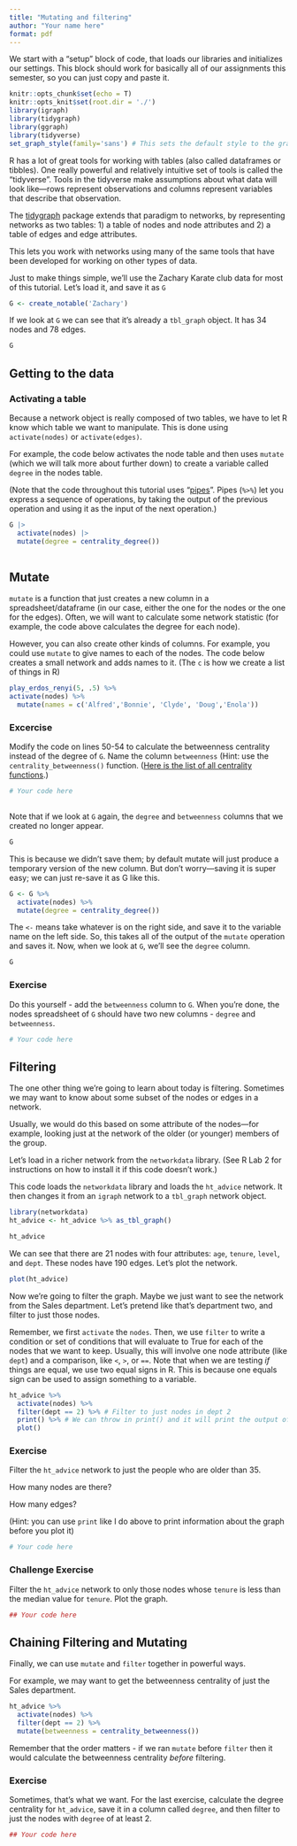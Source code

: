 ```yaml
---
title: "Mutating and filtering"
author: "Your name here"
format: pdf
---
```


We start with a "setup" block of code, that loads our libraries and initializes our settings. This block should work for basically all of our assignments this semester, so you can just copy and paste it.

```r
knitr::opts_chunk$set(echo = T)
knitr::opts_knit$set(root.dir = './')
library(igraph)
library(tidygraph)
library(ggraph)
library(tidyverse)
set_graph_style(family='sans') # This sets the default style to the graph style
```


R has a lot of great tools for working with tables (also called dataframes or tibbles). One really powerful and relatively intuitive set of tools is called the "tidyverse". Tools in the tidyverse make assumptions about what data will look like---rows represent observations and columns represent variables that describe that observation.

The [tidygraph](https://tidygraph.data-imaginist.com/index.html) package extends that paradigm to networks, by representing networks as two tables: 1) a table of nodes and node attributes and 2) a table of edges and edge attributes.

This lets you work with networks using many of the same tools that have been developed for working on other types of data.

Just to make things simple, we'll use the Zachary Karate club data for most of this tutorial. Let's load it, and save it as `G`

```r
G <- create_notable('Zachary')
```

If we look at `G` we can see that it's already a `tbl_graph` object. It has 34 nodes and 78 edges.

```r
G
```

## Getting to the data

### Activating a table

Because a network object is really composed of two tables, we have to let R know which table we want to manipulate. This is done using `activate(nodes)` or `activate(edges)`.

For example, the code below activates the node table and then uses `mutate` (which we will talk more about further down) to create a variable called `degree` in the nodes table.

(Note that the code throughout this tutorial uses "[pipes](https://r4ds.had.co.nz/pipes.html?q=pipe#pipes)". Pipes (`%>%`) let you express a sequence of operations, by taking the output of the previous operation and using it as the input of the next operation.)

```r
G |>
  activate(nodes) |>
  mutate(degree = centrality_degree())
  
```

## Mutate

`mutate` is a function that just creates a new column in a spreadsheet/dataframe (in our case, either the one for the nodes or the one for the edges). Often, we will want to calculate some network statistic (for example, the code above calculates the degree for each node).

However, you can also create other kinds of columns. For example, you could use `mutate` to give names to each of the nodes. The code below creates a small network and adds names to it. (The `c` is how we create a list of things in R)

```r
play_erdos_renyi(5, .5) %>%
activate(nodes) %>%
  mutate(names = c('Alfred','Bonnie', 'Clyde', 'Doug','Enola'))
```

### Excercise

Modify the code on lines 50-54 to calculate the betweenness centrality instead of the degree of `G`. Name the column `betweenness` (Hint: use the `centrality_betweenness()` function. ([Here is the list of all centrality functions](https://tidygraph.data-imaginist.com/reference/centrality.html).)

```r
# Your code here
  
```


Note that if we look at `G` again, the `degree` and `betweenness` columns that we created no longer appear.

```r
G
```

This is because we didn't save them; by default mutate will just produce a temporary version of the new column. But don't worry---saving it is super easy; we can just re-save it as G like this.

```r
G <- G %>%
  activate(nodes) %>%
  mutate(degree = centrality_degree())
```

The `<-` means take whatever is on the right side, and save it to the variable name on the left side. So, this takes all of the output of the `mutate` operation and saves it. Now, when we look at `G`, we'll see the `degree` column.

```r
G
```

### Exercise

Do this yourself - add the `betweenness` column to `G`. When you're done, the nodes spreadsheet of `G` should have two new columns - `degree` and `betweenness`.

```r
# Your code here
```


## Filtering

The one other thing we're going to learn about today is filtering. Sometimes we may want to know about some subset of the nodes or edges in a network.

Usually, we would do this based on some attribute of the nodes---for example, looking just at the network of the older (or younger) members of the group.

Let's load in a richer network from the `networkdata` library. (See R Lab 2 for instructions on how to install it if this code doesn't work.)

This code loads the `networkdata` library and loads the `ht_advice` network. It then changes it from an `igraph` network to a `tbl_graph` network object.

```r
library(networkdata)
ht_advice <- ht_advice %>% as_tbl_graph()

ht_advice
```

We can see that there are 21 nodes with four attributes: `age`, `tenure`, `level`, and `dept`. These nodes have 190 edges. Let's plot the network.

```r
plot(ht_advice)
```


Now we're going to filter the graph. Maybe we just want to see the network from the Sales department. Let's pretend like that's department two, and filter to just those nodes.

Remember, we first `activate` the `nodes`. Then, we use `filter` to write a condition or set of conditions that will evaluate to True for each of the nodes that we want to keep. Usually, this will involve one node attribute (like `dept`) and a comparison, like `<`, `>`, or `==`. Note that when we are testing _if_ things are equal, we use two equal signs in R. This is because one equals sign can be used to assign something to a variable.

```r
ht_advice %>%
  activate(nodes) %>%
  filter(dept == 2) %>% # Filter to just nodes in dept 2
  print() %>% # We can throw in print() and it will print the output of the last step. In this case, the filtered graph object.
  plot()
```

### Exercise

Filter the `ht_advice` network to just the people who are older than 35.

How many nodes are there?

How many edges?

(Hint: you can use `print` like I do above to print information about the graph before you plot it)

```r
# Your code here
```



### Challenge Exercise


Filter the `ht_advice` network to only those nodes whose `tenure` is less than the median value for `tenure`. Plot the graph.

```r
## Your code here
```



## Chaining Filtering and Mutating

Finally, we can use `mutate` and `filter` together in powerful ways.

For example, we may want to get the betweenness centrality of just the Sales department.

```r
ht_advice %>%
  activate(nodes) %>%
  filter(dept == 2) %>%
  mutate(betweenness = centrality_betweenness())
```

Remember that the order matters - if we ran `mutate` before `filter` then it would calculate the betweenness centrality _before_ filtering.

### Exercise

Sometimes, that's what we want. For the last exercise, calculate the degree centrality for `ht_advice`, save it in a column called `degree`, and then filter to just the nodes with `degree` of at least 2.

```r

## Your code here
```


